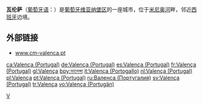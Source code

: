 {{expand|time=2009-12-13T08:51:49+00:00}}
{{unreferenced|time=2009-12-13T08:51:49+00:00}}
{{Infobox Settlement
| name = 瓦伦萨<br/>Valença
| image_skyline = Valença - Rua C Lopes da Silva.jpg
| imagesize = 250px
| image_caption = 
| image_flag = 
| image_shield = VLC.png
| pushpin_map = Portugal
| pushpin_label_position = bottom
| subdivision_type = 国家
| subdivision_name = {{POR}}
| subdivision_type1 = [[葡萄牙行政区划|区]]
| subdivision_name1 = [[维亚纳堡区|维亚纳堡区]]
| elevation_m = 
| elevation_ft = 
| area_total_km2 = 117.1
| population_as_of = 2007年
| population_total = 14314
| population_density_km2 = auto
| timezone = 
| utc_offset = 
| timezone_DST = 
| utc_offset_DST = 
| latd = 42
| latm = 01
| lats = 
| latNS = N
| longd = 8
| longm = 38
| longs = 
| longEW = W
| website = [http://www.cm-valenca.pt www.cm-valenca.pt] 
}}
'''瓦伦萨'''（[[葡萄牙语|葡萄牙语]]：'''{{lang|pt|Valença}}'''）是[[葡萄牙|葡萄牙]][[维亚纳堡区|维亚纳堡区]]的一座城市，位于[[米尼奥河|米尼奥河]]畔，邻近[[西班牙|西班牙]]边境。

==外部链接==
*[http://www.cm-valenca.pt www.cm-valenca.pt] {{Wayback|url=http://www.cm-valenca.pt/ |date=20210221140132 }}

{{Portugal-stub}}

[[Category:维亚纳堡区城市|V]]

[[ca:Valença_(Portugal)|ca:Valença (Portugal)]]
[[de:Valença_(Portugal)|de:Valença (Portugal)]]
[[es:Valença_(Portugal)|es:Valença (Portugal)]]
[[fr:Valença_(Portugal)|fr:Valença (Portugal)]]
[[gl:Valença|gl:Valença]]
[[bpy:ভালেন্সা|bpy:ভালেন্সা]]
[[it:Valença_(Portogallo)|it:Valença (Portogallo)]]
[[nl:Valença_(Portugal)|nl:Valença (Portugal)]]
[[pl:Valença|pl:Valença]]
[[pt:Valença_(Portugal)|pt:Valença (Portugal)]]
[[ru:Валенса_(Португалия)|ru:Валенса (Португалия)]]
[[sv:Valença_(Portugal)|sv:Valença (Portugal)]]
[[tr:Valença|tr:Valença]]
[[vo:Valença_(Portugän)|vo:Valença (Portugän)]]